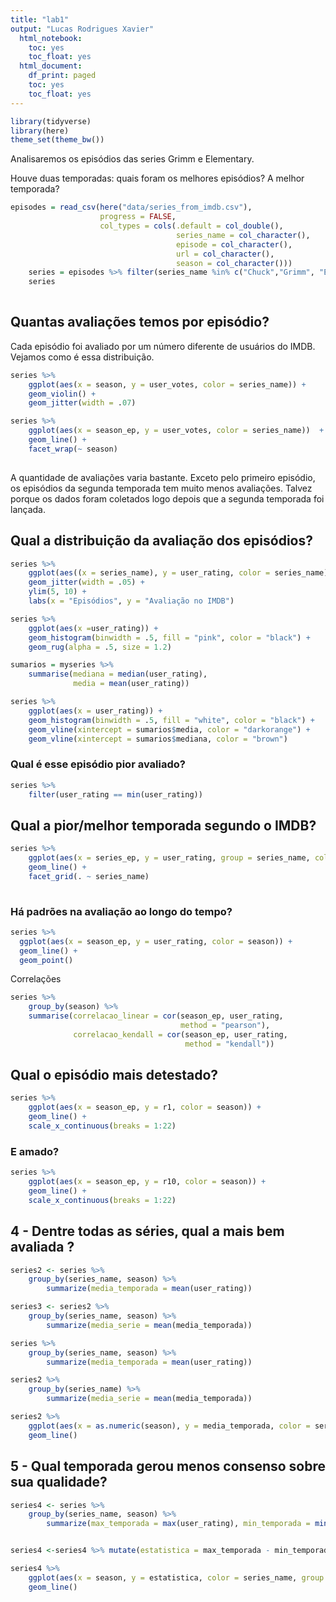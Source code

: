 ```yaml
---
title: "lab1"
output: "Lucas Rodrigues Xavier"
  html_notebook:
    toc: yes
    toc_float: yes
  html_document:
    df_print: paged
    toc: yes
    toc_float: yes
---
```


```r
library(tidyverse)
library(here)
theme_set(theme_bw())
```

Analisaremos os episódios das series Grimm e Elementary. 

Houve duas temporadas: quais foram os melhores episódios? A melhor temporada?

```r
episodes = read_csv(here("data/series_from_imdb.csv"), 
                    progress = FALSE,
                    col_types = cols(.default = col_double(), 
                                     series_name = col_character(), 
                                     episode = col_character(), 
                                     url = col_character(),
                                     season = col_character()))
    series = episodes %>% filter(series_name %in% c("Chuck","Grimm", "Elementary", "Cold Case", "Covert Affairs"))
    series
    
```

## Quantas avaliações temos por episódio? 

Cada episódio foi avaliado por um número diferente de usuários do IMDB. Vejamos como é essa distribuição. 

```r
series %>% 
    ggplot(aes(x = season, y = user_votes, color = series_name)) +
    geom_violin() + 
    geom_jitter(width = .07) 
```


```r
series %>% 
    ggplot(aes(x = season_ep, y = user_votes, color = series_name))  + 
    geom_line() + 
    facet_wrap(~ season)
               
```

A quantidade de avaliações varia bastante. Exceto pelo primeiro episódio, os episódios da segunda temporada tem muito menos avaliações. Talvez porque os dados foram coletados logo depois que a segunda temporada foi lançada. 

## Qual a distribuição da avaliação dos episódios?

```r
series %>% 
    ggplot(aes((x = series_name), y = user_rating, color = series_name)) + 
    geom_jitter(width = .05) +
    ylim(5, 10) + 
    labs(x = "Episódios", y = "Avaliação no IMDB")
```

```r
series %>% 
    ggplot(aes(x =user_rating)) + 
    geom_histogram(binwidth = .5, fill = "pink", color = "black") + 
    geom_rug(alpha = .5, size = 1.2)

```

```r
sumarios = myseries %>% 
    summarise(mediana = median(user_rating), 
              media = mean(user_rating))

series %>% 
    ggplot(aes(x = user_rating)) + 
    geom_histogram(binwidth = .5, fill = "white", color = "black") + 
    geom_vline(xintercept = sumarios$media, color = "darkorange") + 
    geom_vline(xintercept = sumarios$mediana, color = "brown") 
```

### Qual é esse episódio pior avaliado? 

```r
series %>% 
    filter(user_rating == min(user_rating))
```


## Qual a pior/melhor temporada segundo o IMDB?

```r
series %>% 
    ggplot(aes(x = series_ep, y = user_rating, group = series_name, color = season)) +
    geom_line() + 
    facet_grid(. ~ series_name)
    
```


### Há padrões na avaliação ao longo do tempo?

```r
series %>% 
  ggplot(aes(x = season_ep, y = user_rating, color = season)) + 
  geom_line() + 
  geom_point() 
```

Correlações

```r
series %>% 
    group_by(season) %>% 
    summarise(correlacao_linear = cor(season_ep, user_rating, 
                                      method = "pearson"), 
              correlacao_kendall = cor(season_ep, user_rating, 
                                       method = "kendall"))

```

## Qual o episódio mais detestado? 

```r
series %>% 
    ggplot(aes(x = season_ep, y = r1, color = season)) + 
    geom_line() + 
    scale_x_continuous(breaks = 1:22)
```

### E amado? 

```r
series %>%
    ggplot(aes(x = season_ep, y = r10, color = season)) +
    geom_line() +
    scale_x_continuous(breaks = 1:22)
```

## 4 - Dentre todas as séries, qual a mais bem avaliada ?

```r
series2 <- series %>% 
    group_by(series_name, season) %>% 
        summarize(media_temporada = mean(user_rating))

series3 <- series2 %>% 
    group_by(series_name, season) %>% 
        summarize(media_serie = mean(media_temporada))

series %>% 
    group_by(series_name, season) %>% 
        summarize(media_temporada = mean(user_rating))

series2 %>% 
    group_by(series_name) %>% 
        summarize(media_serie = mean(media_temporada))

series2 %>% 
    ggplot(aes(x = as.numeric(season), y = media_temporada, color = series_name ))  + 
    geom_line()
```

## 5 - Qual temporada gerou menos consenso sobre sua qualidade?

```r

series4 <- series %>% 
    group_by(series_name, season) %>% 
        summarize(max_temporada = max(user_rating), min_temporada = min(user_rating))


series4 <-series4 %>% mutate(estatistica = max_temporada - min_temporada)

series4 %>%
    ggplot(aes(x = season, y = estatistica, color = series_name, group = series_name)) + 
    geom_line()


```



